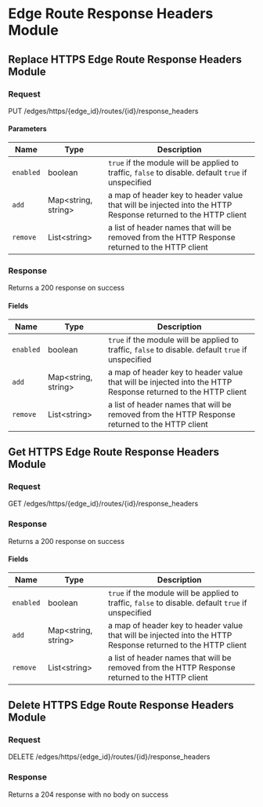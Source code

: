 

# Edge Route Response Headers Module

## Replace HTTPS Edge Route Response Headers Module



### Request

PUT /edges/https/\{edge_id\}/routes/\{id\}/response_headers

<EdgeRouteResponseHeadersModuleReplaceRequest />

#### Parameters

| Name | Type | Description |
|---|---|---|
| `enabled` | boolean | `true` if the module will be applied to traffic, `false` to disable. default `true` if unspecified |
| `add` | Map&lt;string, string&gt; | a map of header key to header value that will be injected into the HTTP Response returned to the HTTP client |
| `remove` | List&lt;string&gt; | a list of header names that will be removed from the HTTP Response returned to the HTTP client |

### Response

Returns a 200 response on success

<EdgeRouteResponseHeadersModuleReplaceResponse />

#### Fields

| Name | Type | Description |
|---|---|---|
| `enabled` | boolean | `true` if the module will be applied to traffic, `false` to disable. default `true` if unspecified |
| `add` | Map&lt;string, string&gt; | a map of header key to header value that will be injected into the HTTP Response returned to the HTTP client |
| `remove` | List&lt;string&gt; | a list of header names that will be removed from the HTTP Response returned to the HTTP client |


## Get HTTPS Edge Route Response Headers Module



### Request

GET /edges/https/\{edge_id\}/routes/\{id\}/response_headers

<EdgeRouteResponseHeadersModuleGetRequest />

### Response

Returns a 200 response on success

<EdgeRouteResponseHeadersModuleGetResponse />

#### Fields

| Name | Type | Description |
|---|---|---|
| `enabled` | boolean | `true` if the module will be applied to traffic, `false` to disable. default `true` if unspecified |
| `add` | Map&lt;string, string&gt; | a map of header key to header value that will be injected into the HTTP Response returned to the HTTP client |
| `remove` | List&lt;string&gt; | a list of header names that will be removed from the HTTP Response returned to the HTTP client |


## Delete HTTPS Edge Route Response Headers Module



### Request

DELETE /edges/https/\{edge_id\}/routes/\{id\}/response_headers

<EdgeRouteResponseHeadersModuleDeleteRequest />

### Response

Returns a 204 response with no body on success
